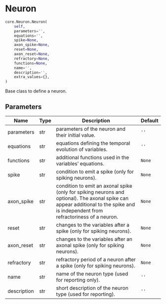 # Neuron { #ANNarchy.core.Neuron.Neuron }

```python
core.Neuron.Neuron(
    self,
    parameters='',
    equations='',
    spike=None,
    axon_spike=None,
    reset=None,
    axon_reset=None,
    refractory=None,
    functions=None,
    name='',
    description='',
    extra_values={},
)
```

Base class to define a neuron.

## Parameters {.doc-section .doc-section-parameters}

| Name        | Type   | Description                                                                                                                                                                        | Default   |
|-------------|--------|------------------------------------------------------------------------------------------------------------------------------------------------------------------------------------|-----------|
| parameters  | str    | parameters of the neuron and their initial value.                                                                                                                                  | `''`      |
| equations   | str    | equations defining the temporal evolution of variables.                                                                                                                            | `''`      |
| functions   | str    | additional functions used in the variables' equations.                                                                                                                             | `None`    |
| spike       | str    | condition to emit a spike (only for spiking neurons).                                                                                                                              | `None`    |
| axon_spike  | str    | condition to emit an axonal spike (only for spiking neurons and optional). The axonal spike can appear additional to the spike and is independent from refractoriness of a neuron. | `None`    |
| reset       | str    | changes to the variables after a spike (only for spiking neurons).                                                                                                                 | `None`    |
| axon_reset  | str    | changes to the variables after an axonal spike (only for spiking neurons).                                                                                                         | `None`    |
| refractory  | str    | refractory period of a neuron after a spike (only for spiking neurons).                                                                                                            | `None`    |
| name        | str    | name of the neuron type (used for reporting only).                                                                                                                                 | `''`      |
| description | str    | short description of the neuron type (used for reporting).                                                                                                                         | `''`      |